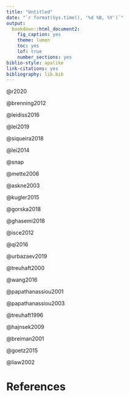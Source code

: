 ```yaml
---
title: "Untitled"
date: "`r format(Sys.time(), '%d %B, %Y')`"
output:
  bookdown::html_document2:
    fig_caption: yes
    theme: lumen
    toc: yes
    lof: true
    number_sections: yes
biblio-style: apalike
link-citations: yes
bibliography: lib.bib
---
```



@r2020

@brenning2012

@leidiss2016

@lei2019

@siqueira2018

@lei2014

@snap

@mette2006

@askne2003

@kugler2015

@gorska2018

@ghasemi2018

@isce2012

@qi2016

@urbazaev2019

@treuhaft2000

@wang2016

@papathanassiou2001

@papathanassiou2003

@treuhaft1996

@hajnsek2009

@breiman2001

@goetz2015

@liaw2002

# References
